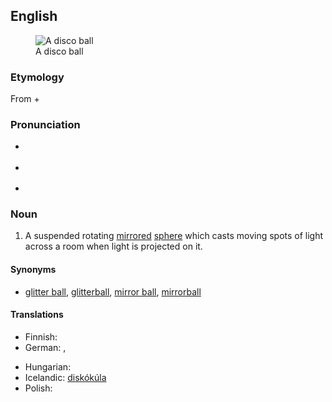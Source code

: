 {{was wotd|2007|December|31}}
{{wikipedia}}
==English==
[[Image:Disco ball.jpg|thumb|A disco ball]]
===Etymology===
From {{term|disco}} + {{term|ball}}

===Pronunciation===
* {{a|RP}} {{IPA|/ˈdɪskəʊ ˌbɔːl/}}
* {{a|US}} {{IPA|/ˈdɪskoʊ ˌbɑːl/|/ˈdɪskoʊ ˌbɔːl/}}
* {{audio|en-us-disco ball.ogg|Audio (US)}}

===Noun===
{{en-noun|sg=[[disco]] [[ball]]}}

# A suspended rotating [[mirror]]ed [[sphere]] which casts moving spots of light across a room when light is projected on it.

====Synonyms====
* {{sense|a mirrored sphere}} [[glitter ball]], [[glitterball]], [[mirror ball]], [[mirrorball]]

====Translations====
{{trans-top|mirrored sphere}}
* Finnish: {{t-|fi|diskopallo}}
* German: {{t+|de|Spiegelkugel|f}}, {{t-|de|Diskokugel|f}}
{{trans-mid}}
* Hungarian: {{t-|hu|diszkógömb}}
* Icelandic: [[diskókúla]] {{f}}
* Polish: {{t|pl|kula dyskotekowa|f}}
{{trans-bottom}}